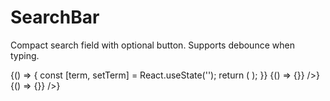 
<Meta title="Molecules/SearchBar" of={SearchBar} />

# SearchBar

Compact search field with optional button. Supports debounce when typing.

<Canvas>
  <Story name="Ejemplo controlado">
    {() => {
      const [term, setTerm] = React.useState('');
      return (
        <SearchBar
          value={term}
          onSearch={setTerm}
          showButton
          placeholder="Buscar..."
        />
      );
    }}
  </Story>
  <Story name="Sin botón">
    {() => <SearchBar placeholder="Buscar..." onSearch={() => {}} />}
  </Story>
  <Story name="Debounce live">
    {() => <SearchBar placeholder="Buscar..." debounce={500} onSearch={() => {}} />}
  </Story>
</Canvas>

<ArgsTable of={SearchBar} />
